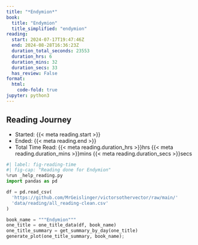 ```yaml
---
title: "*Endymion*"
book:
  title: "Endymion"
  title_simplified: "endymion"
reading:
  start: 2024-07-17T19:47:46Z
  end: 2024-08-28T16:36:23Z
  duration_total_seconds: 23553
  duration_hrs: 6
  duration_mins: 32
  duration_secs: 33
  has_review: False
format:
  html:
    code-fold: true
jupyter: python3
---
```


## Reading Journey

* Started: {{< meta reading.start >}}
* Ended: {{< meta reading.end >}}
* Total Time Read: {{< meta reading.duration_hrs >}}hrs {{< meta reading.duration_mins >}}mins {{< meta reading.duration_secs >}}secs

```python
#| label: fig-reading-time
#| fig-cap: "Reading done for Endymion"
%run _help_reading.py
import pandas as pd

df = pd.read_csv(
  'https://github.com/MrGeislinger/victorsothervector/raw/main/'
  'data/reading/all_reading-clean.csv'
)

book_name = """Endymion"""
one_title = one_title_data(df, book_name)
one_title_summary = get_summary_by_day(one_title)
generate_plot(one_title_summary, book_name);
```
